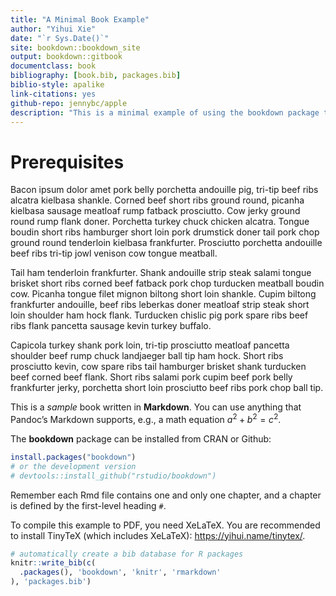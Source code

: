 ```yaml
--- 
title: "A Minimal Book Example"
author: "Yihui Xie"
date: "`r Sys.Date()`"
site: bookdown::bookdown_site
output: bookdown::gitbook
documentclass: book
bibliography: [book.bib, packages.bib]
biblio-style: apalike
link-citations: yes
github-repo: jennybc/apple
description: "This is a minimal example of using the bookdown package to write a book. The output format for this example is bookdown::gitbook."
---
```


# Prerequisites

Bacon ipsum dolor amet pork belly porchetta andouille pig, tri-tip beef ribs alcatra kielbasa shankle. Corned beef short ribs ground round, picanha kielbasa sausage meatloaf rump fatback prosciutto. Cow jerky ground round rump flank doner. Porchetta turkey chuck chicken alcatra. Tongue boudin short ribs hamburger short loin pork drumstick doner tail pork chop ground round tenderloin kielbasa frankfurter. Prosciutto porchetta andouille beef ribs tri-tip jowl venison cow tongue meatball.

Tail ham tenderloin frankfurter. Shank andouille strip steak salami tongue brisket short ribs corned beef fatback pork chop turducken meatball boudin cow. Picanha tongue filet mignon biltong short loin shankle. Cupim biltong frankfurter andouille, beef ribs leberkas doner meatloaf strip steak short loin shoulder ham hock flank. Turducken chislic pig pork spare ribs beef ribs flank pancetta sausage kevin turkey buffalo.

Capicola turkey shank pork loin, tri-tip prosciutto meatloaf pancetta shoulder beef rump chuck landjaeger ball tip ham hock. Short ribs prosciutto kevin, cow spare ribs tail hamburger brisket shank turducken beef corned beef flank. Short ribs salami pork cupim beef pork belly frankfurter jerky, porchetta short loin prosciutto beef ribs pork chop ball tip. 

This is a _sample_ book written in **Markdown**. You can use anything that Pandoc's Markdown supports, e.g., a math equation $a^2 + b^2 = c^2$.

The **bookdown** package can be installed from CRAN or Github:

```r
install.packages("bookdown")
# or the development version
# devtools::install_github("rstudio/bookdown")
```

Remember each Rmd file contains one and only one chapter, and a chapter is defined by the first-level heading `#`.

To compile this example to PDF, you need XeLaTeX. You are recommended to install TinyTeX (which includes XeLaTeX): <https://yihui.name/tinytex/>.

```r
# automatically create a bib database for R packages
knitr::write_bib(c(
  .packages(), 'bookdown', 'knitr', 'rmarkdown'
), 'packages.bib')
```
